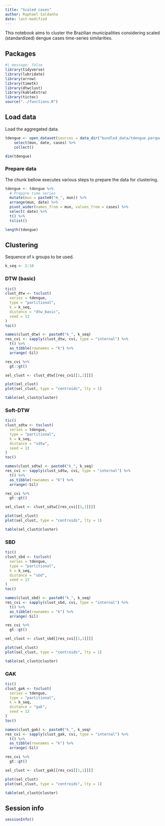 ```yaml
---
title: "Scaled cases"
author: Raphael Saldanha
date: last-modified
---
```


This notebook aims to cluster the Brazilian municipalities considering scaled (standardized) dengue cases time-series similarities.

## Packages

```r
#| message: false
library(tidyverse)
library(lubridate)
library(arrow)
library(timetk)
library(dtwclust)
library(kableExtra)
library(tictoc)
source("../functions.R")
```

## Load data

Load the aggregated data.

```r
tdengue <- open_dataset(sources = data_dir("bundled_data/tdengue.parquet")) %>%
    select(mun, date, cases) %>%
    collect()

dim(tdengue)
```

### Prepare data

The chunk bellow executes various steps to prepare the data for clustering.

```r
tdengue <- tdengue %>%
  # Prepare time series
  mutate(mun = paste0("m_", mun)) %>%
  arrange(mun, date) %>%
  pivot_wider(names_from = mun, values_from = cases) %>%
  select(-date) %>%
  t() %>%
  tslist()
```

```r
length(tdengue)
```

## Clustering

Sequence of `k` groups to be used.

```r
k_seq <- 2:10
```

### DTW (basic)

```r
tic()
clust_dtw <- tsclust(
  series = tdengue, 
  type = "partitional", 
  k = k_seq,
  distance = "dtw_basic",
  seed = 13
)
toc()
```

```r
names(clust_dtw) <- paste0("k_", k_seq)
res_cvi <- sapply(clust_dtw, cvi, type = "internal") %>% 
  t() %>%
  as_tibble(rownames = "k") %>%
  arrange(-Sil)

res_cvi %>%
  gt::gt()
```

```r
sel_clust <- clust_dtw[[res_cvi[[1,1]]]]

plot(sel_clust)
plot(sel_clust, type = "centroids", lty = 1)
```

```r
table(sel_clust@cluster)
```


### Soft-DTW

```r
tic()
clust_sdtw <- tsclust(
  series = tdengue, 
  type = "partitional", 
  k = k_seq,
  distance = "sdtw",
  seed = 13
)
toc()
```

```r
names(clust_sdtw) <- paste0("k_", k_seq)
res_cvi <- sapply(clust_sdtw, cvi, type = "internal") %>% 
  t() %>%
  as_tibble(rownames = "k") %>%
  arrange(-Sil)

res_cvi %>%
  gt::gt()
```

```r
sel_clust <- clust_sdtw[[res_cvi[[1,1]]]]

plot(sel_clust)
plot(sel_clust, type = "centroids", lty = 1)
```

```r
table(sel_clust@cluster)
```

### SBD

```r
tic()
clust_sbd <- tsclust(
  series = tdengue, 
  type = "partitional", 
  k = k_seq,
  distance = "sbd",
  seed = 13
)
toc()
```

```r
names(clust_sbd) <- paste0("k_", k_seq)
res_cvi <- sapply(clust_sbd, cvi, type = "internal") %>% 
  t() %>%
  as_tibble(rownames = "k") %>%
  arrange(-Sil)

res_cvi %>%
  gt::gt()
```

```r
sel_clust <- clust_sbd[[res_cvi[[1,1]]]]

plot(sel_clust)
plot(sel_clust, type = "centroids", lty = 1)
```

```r
table(sel_clust@cluster)
```

### GAK 

```r
tic()
clust_gak <- tsclust(
  series = tdengue, 
  type = "partitional", 
  k = k_seq,
  distance = "gak",
  seed = 13
)
toc()
```

```r
names(clust_gak) <- paste0("k_", k_seq)
res_cvi <- sapply(clust_gak, cvi, type = "internal") %>% 
  t() %>%
  as_tibble(rownames = "k") %>%
  arrange(-Sil)

res_cvi %>%
  gt::gt()
```

```r
sel_clust <- clust_gak[[res_cvi[[1,1]]]]

plot(sel_clust)
plot(sel_clust, type = "centroids", lty = 1)
```

```r
table(sel_clust@cluster)
```


## Session info

```r
sessionInfo()
```
